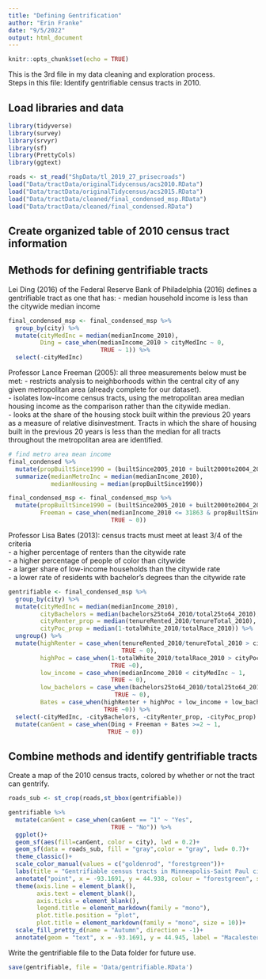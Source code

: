```yaml
---
title: "Defining Gentrification"
author: "Erin Franke"
date: "9/5/2022"
output: html_document
---
```


```r
knitr::opts_chunk$set(echo = TRUE)
```

This is the 3rd file in my data cleaning and exploration process. \
Steps in this file: Identify gentrifiable census tracts in 2010. \

## Load libraries and data 

```r
library(tidyverse)
library(survey)
library(srvyr)
library(sf)
library(PrettyCols)
library(ggtext)
```

```r
roads <- st_read("ShpData/tl_2019_27_prisecroads")
load("Data/tractData/originalTidycensus/acs2010.RData")
load("Data/tractData/originalTidycensus/acs2015.RData")
load("Data/tractData/cleaned/final_condensed_msp.RData")
load("Data/tractData/cleaned/final_condensed.RData")
```

## Create organized table of 2010 census tract information


## Methods for defining gentrifiable tracts

Lei Ding (2016) of the Federal Reserve Bank of Philadelphia (2016) defines a gentrifiable tract as one that has: 
- median household income is less than the citywide median income

```r
final_condensed_msp <- final_condensed_msp %>%
  group_by(city) %>%
  mutate(cityMedInc = median(medianIncome_2010), 
         Ding = case_when(medianIncome_2010 > cityMedInc ~ 0, 
                          TRUE ~ 1)) %>%
  select(-cityMedInc)
```

Professor Lance Freeman (2005): all three measurements below must be met:
- restricts analysis to neighborhoods within the central city of any given metropolitan area (already complete for our dataset). \
- isolates low-income census tracts, using the metropolitan area median housing income as the comparison rather than the citywide median. \
- looks at the share of the housing stock built within the previous 20 years as a measure of relative disinvestment. Tracts in which the share of housing built in the previous 20 years is less than the median for all tracts throughout the metropolitan area are identified.

```r
# find metro area mean income
final_condensed %>%
  mutate(propBuiltSince1990 = (builtSince2005_2010 + built2000to2004_2010 + built1990to1999_2010)/((builtSince2005_2010 + built2000to2004_2010 + built1990to1999_2010 + built1980to1989_2010 + built1970to1979_2010 + built1960to1969_2010 + built1950to1959_2010 + built1940to1949_2010+ builtPre1940_2010))) %>%
  summarize(medianMetroInc = median(medianIncome_2010), 
            medianHousing = median(propBuiltSince1990))

final_condensed_msp <- final_condensed_msp %>%
  mutate(propBuiltSince1990 = (builtSince2005_2010 + built2000to2004_2010 + built1990to1999_2010)/((builtSince2005_2010 + built2000to2004_2010 + built1990to1999_2010 + built1980to1989_2010 + built1970to1979_2010 + built1960to1969_2010 + built1950to1959_2010 + built1940to1949_2010+ builtPre1940_2010)),
         Freeman = case_when(medianIncome_2010 <= 31863 & propBuiltSince1990 <0.0827436	 ~ 1, 
                             TRUE ~ 0))
```

Professor Lisa Bates (2013): census tracts must meet at least 3/4 of the criteria \
- a higher percentage of renters than the citywide rate \
- a higher percentage of people of color than citywide \
- a larger share of low-income households than the citywide rate \
- a lower rate of residents with bachelor’s degrees than the citywide rate \

```r
gentrifiable <- final_condensed_msp %>%
  group_by(city) %>%
  mutate(cityMedInc = median(medianIncome_2010), 
         cityBachelors = median(bachelors25to64_2010/total25to64_2010),
         cityRenter_prop = median(tenureRented_2010/tenureTotal_2010),
         cityPoc_prop = median(1-totalWhite_2010/totalRace_2010)) %>%
  ungroup() %>%
  mutate(highRenter = case_when(tenureRented_2010/tenureTotal_2010 > cityRenter_prop ~ 1, 
                                TRUE ~ 0),
         highPoc = case_when(1-totalWhite_2010/totalRace_2010 > cityPoc_prop ~ 1, 
                             TRUE ~0),
         low_income = case_when(medianIncome_2010 < cityMedInc ~ 1, 
                             TRUE ~ 0),
         low_bachelors = case_when(bachelors25to64_2010/total25to64_2010 < cityBachelors ~ 1, 
                              TRUE ~ 0), 
         Bates = case_when(highRenter + highPoc + low_income + low_bachelors >=3 ~ 1, 
                           TRUE ~0)) %>%
  select(-cityMedInc, -cityBachelors, -cityRenter_prop, -cityPoc_prop) %>%
  mutate(canGent = case_when(Ding + Freeman + Bates >=2 ~ 1, 
                            TRUE ~ 0))
```

## Combine methods and identify gentrifiable tracts

Create a map of the 2010 census tracts, colored by whether or not the tract can gentrify. 
```r
roads_sub <- st_crop(roads,st_bbox(gentrifiable))

gentrifiable %>%
  mutate(canGent = case_when(canGent == "1" ~ "Yes", 
                             TRUE ~ "No")) %>%
  ggplot()+
  geom_sf(aes(fill=canGent, color = city), lwd = 0.2)+
  geom_sf(data = roads_sub, fill = "gray",color = "gray", lwd= 0.7)+
  theme_classic()+
  scale_color_manual(values = c("goldenrod", "forestgreen"))+
  labs(title = "Gentrifiable census tracts in Minneapolis-Saint Paul city limits in 2010", fill = "Gentrifiable", x = "", y = "", color = "City")+
  annotate("point", x = -93.1691, y = 44.938, colour = "forestgreen", size = 1) +
  theme(axis.line = element_blank(), 
        axis.text = element_blank(), 
        axis.ticks = element_blank(),
        legend.title = element_markdown(family = "mono"),
        plot.title.position = "plot", 
        plot.title = element_markdown(family = "mono", size = 10))+
  scale_fill_pretty_d(name = "Autumn", direction = -1)+
  annotate(geom = "text", x = -93.1691, y = 44.945, label = "Macalester \nCollege", size = 2, color = "forestgreen")
```

Write the gentrifiable file to the Data folder for future use. 
```r
save(gentrifiable, file = 'Data/gentrifiable.RData')
```





